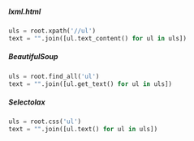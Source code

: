 ::: {.panel-tabset}

##### lxml.html

```python
uls = root.xpath('//ul')
text = "".join([ul.text_content() for ul in uls])
```

##### BeautifulSoup

```python
uls = root.find_all('ul')
text = "".join([ul.get_text() for ul in uls])
```

##### Selectolax

```python
uls = root.css('ul')
text = "".join([ul.text() for ul in uls])
```

:::
